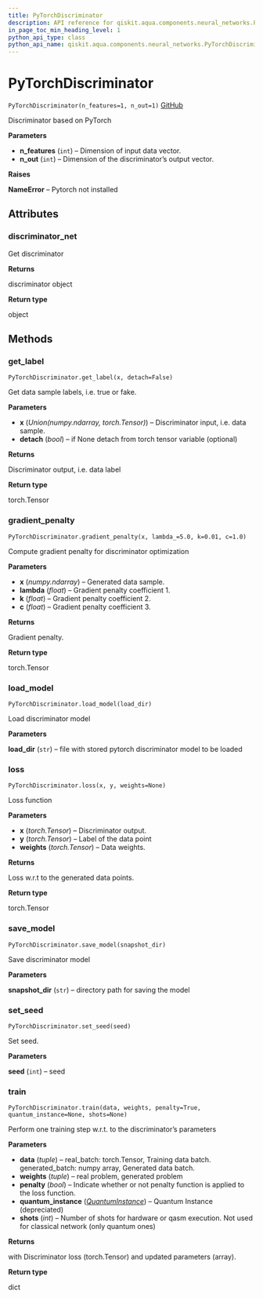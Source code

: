 ```yaml
---
title: PyTorchDiscriminator
description: API reference for qiskit.aqua.components.neural_networks.PyTorchDiscriminator
in_page_toc_min_heading_level: 1
python_api_type: class
python_api_name: qiskit.aqua.components.neural_networks.PyTorchDiscriminator
---
```


# PyTorchDiscriminator

<span id="qiskit.aqua.components.neural_networks.PyTorchDiscriminator" />

`PyTorchDiscriminator(n_features=1, n_out=1)` [GitHub](https://github.com/qiskit-community/qiskit-aqua/tree/stable/0.7/qiskit/aqua/components/neural_networks/pytorch_discriminator.py "view source code")

Discriminator based on PyTorch

**Parameters**

*   **n\_features** (`int`) – Dimension of input data vector.
*   **n\_out** (`int`) – Dimension of the discriminator’s output vector.

**Raises**

**NameError** – Pytorch not installed

## Attributes

### discriminator\_net

Get discriminator

**Returns**

discriminator object

**Return type**

object

## Methods

### get\_label

<span id="qiskit.aqua.components.neural_networks.PyTorchDiscriminator.get_label" />

`PyTorchDiscriminator.get_label(x, detach=False)`

Get data sample labels, i.e. true or fake.

**Parameters**

*   **x** (*Union(numpy.ndarray, torch.Tensor)*) – Discriminator input, i.e. data sample.
*   **detach** (*bool*) – if None detach from torch tensor variable (optional)

**Returns**

Discriminator output, i.e. data label

**Return type**

torch.Tensor

### gradient\_penalty

<span id="qiskit.aqua.components.neural_networks.PyTorchDiscriminator.gradient_penalty" />

`PyTorchDiscriminator.gradient_penalty(x, lambda_=5.0, k=0.01, c=1.0)`

Compute gradient penalty for discriminator optimization

**Parameters**

*   **x** (*numpy.ndarray*) – Generated data sample.
*   **lambda** (*float*) – Gradient penalty coefficient 1.
*   **k** (*float*) – Gradient penalty coefficient 2.
*   **c** (*float*) – Gradient penalty coefficient 3.

**Returns**

Gradient penalty.

**Return type**

torch.Tensor

### load\_model

<span id="qiskit.aqua.components.neural_networks.PyTorchDiscriminator.load_model" />

`PyTorchDiscriminator.load_model(load_dir)`

Load discriminator model

**Parameters**

**load\_dir** (`str`) – file with stored pytorch discriminator model to be loaded

### loss

<span id="qiskit.aqua.components.neural_networks.PyTorchDiscriminator.loss" />

`PyTorchDiscriminator.loss(x, y, weights=None)`

Loss function

**Parameters**

*   **x** (*torch.Tensor*) – Discriminator output.
*   **y** (*torch.Tensor*) – Label of the data point
*   **weights** (*torch.Tensor*) – Data weights.

**Returns**

Loss w\.r.t to the generated data points.

**Return type**

torch.Tensor

### save\_model

<span id="qiskit.aqua.components.neural_networks.PyTorchDiscriminator.save_model" />

`PyTorchDiscriminator.save_model(snapshot_dir)`

Save discriminator model

**Parameters**

**snapshot\_dir** (`str`) – directory path for saving the model

### set\_seed

<span id="qiskit.aqua.components.neural_networks.PyTorchDiscriminator.set_seed" />

`PyTorchDiscriminator.set_seed(seed)`

Set seed.

**Parameters**

**seed** (`int`) – seed

### train

<span id="qiskit.aqua.components.neural_networks.PyTorchDiscriminator.train" />

`PyTorchDiscriminator.train(data, weights, penalty=True, quantum_instance=None, shots=None)`

Perform one training step w\.r.t. to the discriminator’s parameters

**Parameters**

*   **data** (*tuple*) – real\_batch: torch.Tensor, Training data batch. generated\_batch: numpy array, Generated data batch.
*   **weights** (*tuple*) – real problem, generated problem
*   **penalty** (*bool*) – Indicate whether or not penalty function is applied to the loss function.
*   **quantum\_instance** ([*QuantumInstance*](qiskit.aqua.QuantumInstance "qiskit.aqua.QuantumInstance")) – Quantum Instance (depreciated)
*   **shots** (*int*) – Number of shots for hardware or qasm execution. Not used for classical network (only quantum ones)

**Returns**

with Discriminator loss (torch.Tensor) and updated parameters (array).

**Return type**

dict

